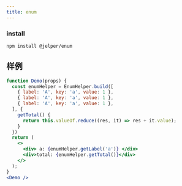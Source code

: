 ```yaml
---
title: enum
---
```



### install

```
npm install @jelper/enum
```

## 样例



```jsx live noInline
function Demo(props) {
  const enumHelper = EnumHelper.build([
    { label: 'A', key: 'a', value: 1 },
    { label: 'A', key: 'a', value: 1 },
    { label: 'A', key: 'a', value: 1 },
  ], {
    getTotal() {
      return this.valueOf.reduce((res, it) => res + it.value);
    }
  })
  return (
    <>
      <div> a: {enumHelper.getLabel('a')} </div>
      <div>total: {enumHelper.getTotal()}</div>
    </>
  );
}
<Demo />
```


